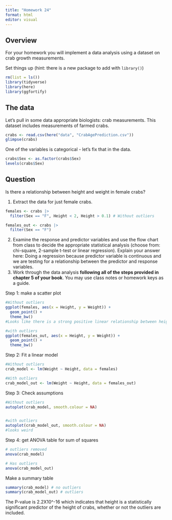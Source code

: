 ```yaml
---
title: "Homework 24"
format: html
editor: visual
---
```


## Overview

For your homework you will implement a data analysis using a dataset on crab growth measurements.

Set things up (hint: there is a new package to add with `library()`)

```r
rm(list = ls())
library(tidyverse)
library(here)
library(ggfortify)
```

## The data

Let's pull in some data appropriate biologists: crab measurements. This dataset includes measurements of farmed crabs.

```r
crabs <- read.csv(here("data", "CrabAgePrediction.csv"))
glimpse(crabs)
```

One of the variables is categorical - let's fix that in the data.

```r
crabs$Sex <- as.factor(crabs$Sex)
levels(crabs$Sex)
```

## Question

Is there a relationship between height and weight in female crabs?

1.  Extract the data for just female crabs.

```r
females <- crabs |> 
  filter(Sex == "F", Height < 2, Height > 0.1) # Without outliers

females_out <- crabs |> 
  filter(Sex == "F")
```

2.  Examine the response and predictor variables and use the flow chart from class to decide the appropriate statistical analysis (choose from: chi-square, 2-sample t-test or linear regression). Explain your answer here: Doing a regression because predictor variable is continuous and we are testing for a relationship between the predictor and response variables.
3.  Work through the data analysis **following all of the steps provided in chapter 5 of your book**. You may use class notes or homework keys as a guide.

Step 1: make a scatter plot

```r
#Without outliers
ggplot(females, aes(x = Height, y = Weight)) +
  geom_point() + 
  theme_bw()
#Looks like there is a strong positive linear relationship between height and weight

#with outliers 
ggplot(females_out, aes(x = Height, y = Weight)) +
  geom_point() + 
  theme_bw()
```

Step 2: Fit a linear model

```r
#Without outliers
crab_model <- lm(Weight ~ Height, data = females)

#With outliers
crab_model_out <- lm(Weight ~ Height, data = females_out)
```

Step 3: Check assumptions

```r
#Without outliers
autoplot(crab_model, smooth.colour = NA)


#with outliers
autoplot(crab_model_out, smooth.colour = NA)
#looks weird
```

Step 4: get ANOVA table for sum of squares

```r
# outliers removed
anova(crab_model)

# Has outliers
anova(crab_model_out)
```

Make a summary table

```r
summary(crab_model) # no outliers
summary(crab_model_out) # outliers
```

The P-value is 2.2X10\^-16 which indicates that height is a statistically significant predictor of the height of crabs, whether or not the outliers are included.
